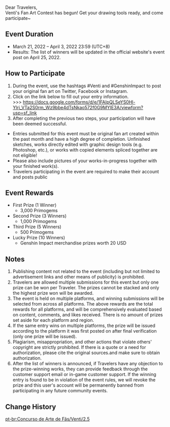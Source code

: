 {{Event
|name              = "Windborne Bard" Venti Fan Art Contest 2022-03-21
|image             = Windborne Bard Venti Fan Art Contest.png
|type              = Web
|type2             = Submission
|time_known        = yes
|time_start        = 2022-03-21 12:00:00
|time_start_offset = GMT+8
|time_end          = 2022-04-03 23:59:59
|time_end_offset   = GMT+8
|link              = https://genshin.hoyoverse.com/en/news/detail/20070
}}
Dear Travelers,<br />Venti's Fan Art Contest has begun! Get your drawing tools ready, and come participate~

==Event Duration==
* March 21, 2022 – April 3, 2022 23:59 (UTC+8)
* Results: The list of winners will be updated in the official website's event post on April 25, 2022.

==How to Participate==
# During the event, use the hashtags #Venti and #GenshinImpact to post your original fan art on Twitter, Facebook or Instagram.
# Click on the link below to fill out your entry information.<br />>>> https://docs.google.com/forms/d/e/1FAIpQLSeYS0Hl-Ylrj_VTa2S0rm_Wz9bbe4dTsNkao572f0G9MYIE3A/viewform?usp=sf_link
# After completing the previous two steps, your participation will have been deemed successful.

*Entries submitted for this event must be original fan art created within the past month and have a high degree of completion. Unfinished sketches, works directly edited with graphic design tools (e.g. Photoshop, etc.), or works with copied elements spliced together are not eligible!
*Please also include pictures of your works-in-progress together with your finished work(s).
*Travelers participating in the event are required to make their account and posts public

==Event Rewards==
* First Prize (1 Winner)
** 3,000 Primogems
* Second Prize (3 Winners)
** 1,000 Primogems
* Third Prize (5 Winners)
** 500 Primogems
* Lucky Prize (10 Winners)
** Genshin Impact merchandise prizes worth 20 USD

==Notes==
# Publishing content not related to the event (including but not limited to advertisement links and other means of publicity) is prohibited.
# Travelers are allowed multiple submissions for this event but only one prize can be won per Traveler. The prizes cannot be stacked and only the highest prize won will be awarded.
# The event is held on multiple platforms, and winning submissions will be selected from across all platforms. The above rewards are the total rewards for all platforms, and will be comprehensively evaluated based on content, comments, and likes received. There is no amount of prizes set aside for each platform and region.
# If the same entry wins on multiple platforms, the prize will be issued according to the platform it was first posted on after final verification (only one prize will be issued).
# Plagiarism, misappropriation, and other actions that violate others' copyright are strictly prohibited. If there is a quote or a need for authorization, please cite the original sources.and make sure to obtain authorization.
# After the list of winners is announced, if Travelers have any objection to the prize-winning works, they can provide feedback through the customer support email or in-game customer support. If the winning entry is found to be in violation of the event rules, we will revoke the prize and this user's account will be permanently banned from participating in any future community events.

==Change History==
{{Change History|2.5}}

[[pt-br:Concurso de Arte de Fãs/Venti/2.5]]